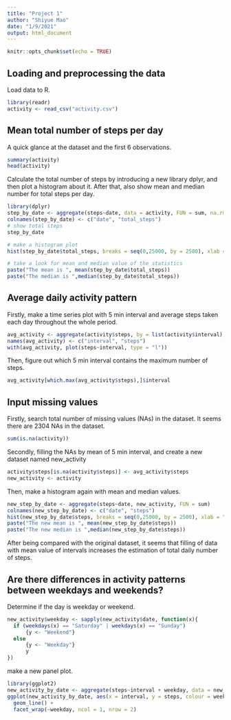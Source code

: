 ```yaml
---
title: "Project 1"
author: "Shiyue Mao"
date: "1/9/2021"
output: html_document
---
```


```r
knitr::opts_chunk$set(echo = TRUE)
```

## Loading and preprocessing the data

Load data to R.

```r
library(readr)
activity <- read_csv("activity.csv")
```

## Mean total number of steps per day

A quick glance at the dataset and the first 6 observations.
``` r
summary(activity)
head(activity)
```

Calculate the total number of steps by introducing a new library dplyr, and then plot a histogram about it. After that, also show mean and median number for total steps per day.
```r
library(dplyr)
step_by_date <- aggregate(steps~date, data = activity, FUN = sum, na.rm = TRUE)
colnames(step_by_date) <- c("date", "total_steps")
# show total steps
step_by_date

# make a histogram plot
hist(step_by_date$total_steps, breaks = seq(0,25000, by = 2500), xlab = "Total steps per day", main = "Total steps taken per day")

# take a look for mean and median value of the statistics
paste("The mean is ", mean(step_by_date$total_steps))
paste("The median is ",median(step_by_date$total_steps))
```

## Average daily activity pattern

Firstly, make a time series plot with 5 min interval and average steps taken each day throughout the whole period.

```r
avg_activity <- aggregate(activity$steps, by = list(activity$interval), FUN = mean, na.rm = TRUE)
names(avg_activity) <- c("interval", "steps")
with(avg_activity, plot(steps~interval, type = "l"))
```

Then, figure out which 5 min interval contains the maximum number of steps.
```r
avg_activity[which.max(avg_activity$steps),]$interval
```

## Input missing values

Firstly, search total number of missing values (NAs) in the dataset. It seems there are 2304 NAs in the dataset.
```r
sum(is.na(activity))
```

Secondly, filling the NAs by mean of 5 min interval, and create a new dataset named new_activity

```r
activity$steps[is.na(activity$steps)] <- avg_activity$steps
new_activity <- activity
```

Then, make a histogram again with mean and median values.

```r
new_step_by_date <- aggregate(steps~date, new_activity, FUN = sum)
colnames(new_step_by_date) <- c("date", "steps")
hist(new_step_by_date$steps, breaks = seq(0,25000, by = 2500), xlab = "Total steps per day (new)", main = "Total steps taken per day (new)")
paste("The new mean is ", mean(new_step_by_date$steps))
paste("The new median is ",median(new_step_by_date$steps))
```
After being compared with the original dataset, it seems that filling of data with mean value of intervals increases the estimation of total daily number of steps.

## Are there differences in activity patterns between weekdays and weekends?

Determine if the day is weekday or weekend.
```r
new_activity$weekday <- sapply(new_activity$date, function(x){
  if (weekdays(x) == "Saturday" | weekdays(x) == "Sunday")
      {y <- "Weekend"} 
  else
      {y <- "Weekday"}
      y
})
```

make a new panel plot.
```r
library(ggplot2)
new_activity_by_date <- aggregate(steps~interval + weekday, data = new_activity, FUN = mean, na.rm = TRUE)
ggplot(new_activity_by_date, aes(x = interval, y = steps, colour = weekday)) +
  geom_line() +
  facet_wrap(~weekday, ncol = 1, nrow = 2)
```